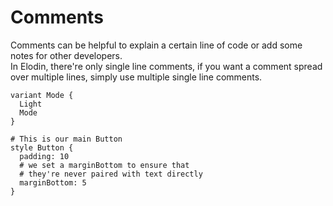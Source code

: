 

# Comments

Comments can be helpful to explain a certain line of code or add some notes for other developers.<br />
In Elodin, there're only single line comments, if you want a comment spread over multiple lines, simply use multiple single line comments.

```elodin name=button.elo
variant Mode {
  Light
  Mode
}

# This is our main Button
style Button {
  padding: 10
  # we set a marginBottom to ensure that
  # they're never paired with text directly
  marginBottom: 5
}
```
